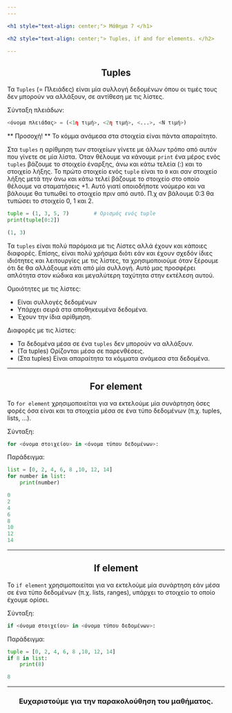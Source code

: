 ```yaml
---
---

<h1 style="text-align: center;"> Μάθημα 7 </h1>

<h2 style="text-align: center;"> Tuples, if and for elements. </h2>

---
```


<h2 style="text-align: center;"> Tuples </h2>

Τα ```Tuples``` (= Πλειάδες) είναι μία συλλογή δεδομένων όπου οι τιμές τους δεν μπορούν να αλλάξουν, σε αντίθεση με τις λίστες.

Σύνταξη πλειάδων:
```python
<όνομα πλειάδας> = (<1η τιμή>, <2η τιμή>, <...>, <Ν τιμή>)
```

** Προσοχή! ** Το κόμμα ανάμεσα στα στοιχεία είναι πάντα απαραίτητο.

Στα ```tuples``` η αρίθμηση των στοιχείων γίνετε με άλλων τρόπο από αυτόν που γίνετε σε μία λίστα. 
Όταν θέλουμε να κάνουμε ```print``` ένα μέρος ενός ```tuples``` βάζουμε το στοιχείο έναρξης, άνω και κάτω τελεία (:) και το στοιχείο λήξης. Το πρώτο στοιχείο ενός ```tuple``` είναι το ```0``` και σαν στοιχείο λήξης μετά την άνω και κάτω τελεί βάζουμε το στοιχείο στο οποίο θέλουμε να σταματήσεις +1. Αυτό γιατί οποιοδήποτε νούμερο και να βάλουμε θα τυπωθεί το στοιχείο πριν από αυτό. Π.χ αν βάλουμε 0:3 θα τυπώσει το στοιχείο 0, 1 και 2.

```python
tuple = (1, 3, 5, 7)        # Ορισμός ενός tuple
print(tuple[0:2])

(1, 3)
```

Τα ```tuples``` είναι πολύ παρόμοια με τις Λίστες αλλά έχουν και κάποιες διαφορές. Επίσης, είναι πολύ χρήσιμα διότι εάν και έχουν σχεδόν ίδιες ιδιότητες και λειτουργίες με τις λίστες, τα χρησιμοποιούμε όταν ξέρουμε ότι δε θα αλλάξουμε κάτι από μία συλλογή. Αυτό μας προσφέρει απλότητα στον κώδικα και μεγαλύτερη ταχύτητα στην εκτέλεση αυτού.

Ομοιότητες με τις λίστες:
* Είναι συλλογές δεδομένων
* Υπάρχει σειρά στα αποθηκευμένα δεδομένα.
* Έχουν την ίδια αρίθμηση.

Διαφορές με τις λίστες:
* Τα δεδομένα μέσα σε ένα ```tuples``` δεν μπορούν να αλλάξουν.
* (Τα tuples) Ορίζονται μέσα σε παρενθέσεις.
* (Στα tuples) Είναι απαραίτητα τα κόμματα ανάμεσα στα δεδομένα.

---

<h2 style="text-align: center;"> For element </h2>

To ```for element``` χρησιμοποιείται για να εκτελούμε μία συνάρτηση όσες φορές όσα είναι και τα στοιχεία μέσα σε ένα τύπο δεδομένων (π.χ. tuples, lists, …).

Σύνταξη:
```python
for <όνομα στοιχείου> in <όνομα τύπου δεδομένων>:

```

Παράδειγμα:
```python
list = [0, 2, 4, 6, 8 ,10, 12, 14]
for number in list:
    print(number)

0
2
4
6
8
10
12
14
```

---

<h2 style="text-align: center;"> If element </h2>

To ```if element``` χρησιμοποιείται για να εκτελούμε μία συνάρτηση εάν μέσα σε ένα τύπο δεδομένων (π.χ. lists, ranges), υπάρχει το στοιχείο το οποίο έχουμε ορίσει.

Σύνταξη:
```python
if <όνομα στοιχείου> in <όνομα τύπου δεδομένων>:

```

Παράδειγμα:
```python
tuple = [0, 2, 4, 6, 8 ,10, 12, 14]
if 8 in list:
    print(8)

8
```

---

<h3 style="text-align: center;"> Ευχαριστούμε για την παρακολούθηση του μαθήματος. </h3>